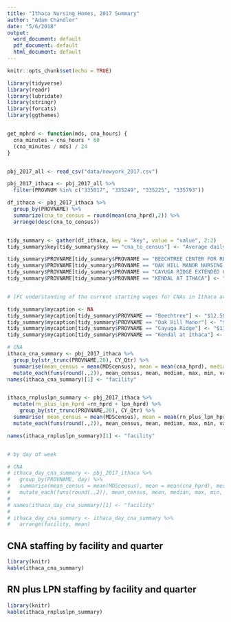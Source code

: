 ```yaml
---
title: "Ithaca Nursing Homes, 2017 Summary"
author: "Adam Chandler"
date: "5/6/2018"
output:
  word_document: default
  pdf_document: default
  html_document: default
---
```


```r
knitr::opts_chunk$set(echo = TRUE)
```


```r

library(tidyverse)
library(readr)
library(lubridate)
library(stringr)
library(forcats)
library(ggthemes)


get_mphrd <- function(mds, cna_hours) {
  cna_minutes = cna_hours * 60
  (cna_minutes / mds) / 24
}


pbj_2017_all <- read_csv("data/newyork_2017.csv")

pbj_2017_ithaca <- pbj_2017_all %>%
  filter(PROVNUM %in% c("335017", "335249", "335225", "335793"))

df_ithaca <- pbj_2017_ithaca %>% 
  group_by(PROVNAME) %>%
  summarize(cna_to_census = round(mean(cna_hprd),2)) %>%
  arrange(desc(cna_to_census))


tidy_summary <- gather(df_ithaca, key = "key", value = "value", 2:2)
tidy_summary$key[tidy_summary$key == "cna_to_census"] <- "Average daily CNA hours per resident"

tidy_summary$PROVNAME[tidy_summary$PROVNAME == "BEECHTREE CENTER FOR REHABILITATION AND NURSING"] <- "Beechtree"
tidy_summary$PROVNAME[tidy_summary$PROVNAME == "OAK HILL MANOR NURSING HOME"] <- "Oak Hill Manor"
tidy_summary$PROVNAME[tidy_summary$PROVNAME == "CAYUGA RIDGE EXTENDED CARE"] <- "Cayuga Ridge"
tidy_summary$PROVNAME[tidy_summary$PROVNAME == "KENDAL AT ITHACA"] <- "Kendal at Ithaca"


# [FC understanding of the current starting wages for CNAs in Ithaca are: Beechtree: $12.50, Cayuga Ridge: $13.75, Oak Hill: $14.25, Kendal: $16.25.]

tidy_summary$mycaption <- NA
tidy_summary$mycaption[tidy_summary$PROVNAME == "Beechtree"] <- "$12.50"
tidy_summary$mycaption[tidy_summary$PROVNAME == "Oak Hill Manor"] <- "$14.25"
tidy_summary$mycaption[tidy_summary$PROVNAME == "Cayuga Ridge"] <- "$13.75"
tidy_summary$mycaption[tidy_summary$PROVNAME == "Kendal at Ithaca"] <- "$16.25"


```



```r

# CNA
ithaca_cna_summary <- pbj_2017_ithaca %>% 
  group_by(str_trunc(PROVNAME,20), CY_Qtr) %>%
  summarise(mean_census = mean(MDScensus), mean = mean(cna_hprd), median = median(cna_hprd), max = max(cna_hprd), min = min(cna_hprd), variance = var(cna_hprd)) %>%
  mutate_each(funs(round(.,2)), mean_census, mean, median, max, min, variance)
names(ithaca_cna_summary)[1] <- "facility"


ithaca_rnpluslpn_summary <- pbj_2017_ithaca %>%
  mutate(rn_plus_lpn_hprd =rn_hprd + lpn_hprd) %>%
    group_by(str_trunc(PROVNAME,20), CY_Qtr) %>%
  summarise( mean_census = mean(MDScensus), mean = mean(rn_plus_lpn_hprd), median = median(rn_plus_lpn_hprd), max = max(rn_plus_lpn_hprd), min = min(rn_plus_lpn_hprd), variance = var(rn_plus_lpn_hprd)) %>%
  mutate_each(funs(round(.,2)), mean_census, mean, median, max, min, variance)

names(ithaca_rnpluslpn_summary)[1] <- "facility"


# by day of week

# CNA
# ithaca_day_cna_summary <- pbj_2017_ithaca %>% 
#   group_by(PROVNAME, day) %>%
#   summarise(mean_census = mean(MDScensus), mean = mean(cna_hprd), median = median(cna_hprd), max = max(cna_hprd), min = min(cna_hprd), variance = var(cna_hprd)) %>%
#   mutate_each(funs(round(.,2)), mean_census, mean, median, max, min, variance)
# 
# names(ithaca_day_cna_summary)[1] <- "facility"
# 
# ithaca_day_cna_summary <- ithaca_day_cna_summary %>%
#   arrange(facility, mean)

```


## CNA staffing by facility and quarter

```r

library(knitr)
kable(ithaca_cna_summary)

```


## RN plus LPN staffing by facility and quarter

```r

library(knitr)
kable(ithaca_rnpluslpn_summary)

```